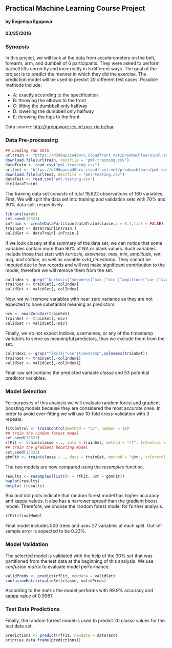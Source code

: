 ## Practical Machine Learning Course Project
#### by Evgeniya Egupova
#### 03/25/2016

### Synopsis
In this project, we will look at the data from accelerometers on the belt, forearm, arm, and dumbell of 6 participants. They were asked to perform barbell lifts correctly and incorrectly in 5 different ways. The goal of the project is to predict the manner in which they did the exercise. The prediction model will be used to predict 20 different test cases. Possible methods include:

- A: exactly according to the specification 
- B: throwing the elbows to the front
- C: lifting the dumbbell only halfway 
- D: lowering the dumbbell only halfway
- E: throwing the hips to the front

Data source: [http://groupware.les.inf.puc-rio.br/har](http://groupware.les.inf.puc-rio.br/har)

### Data Pre-processing

```r
## Loading raw data
urltrain <- "https://d396qusza40orc.cloudfront.net/predmachlearn/pml-training.csv"
download.file(urltrain, destfile = "pml-training.csv")
dataTrain <- read.csv("pml-training.csv")
urltest <- "https://d396qusza40orc.cloudfront.net/predmachlearn/pml-testing.csv"
download.file(urltest, destfile = "pml-testing.csv")
dataTest <- read.csv("pml-testing.csv")
dim(dataTrain)
```
The training data set consists of total 19,622 observations of 160 variables. First, We will split the data set into training and validation sets with 70% and 30% data split respectively.
```r
library(caret)
set.seed(12321)
inTrain <- createDataPartition(dataTrain$classe,p = 0.7,list = FALSE)
trainSet <- dataTrain[inTrain,]
validSet <- dataTrain[-inTrain,]
```

If we look closely at the summary of the data set, we can notice that some variables contain more than 90% of NA or blank values. Such variables include those that start with _kurtosis_, _skewness_, _max_, _min_, _amplitude_, _var_, _avg_, and _stddev_, as well as variable _cvtd_timestamp_. They cannot be imputed due to few records and  will not make significant contribution to the model, therefore we will remove them from the set.
```r
colIndex <- grep("^kurtosis|^skewness|^max_|^min_|^amplitude|^var_|^avg_|^stddev_|^cvtd_timestamp",colnames(trainSet))
trainSet <- trainSet[,-colIndex]
validSet <- validSet[,-colIndex]
```
Now, we will remove variables with near zero variance as they are not expected to have substantial meaning as predictors.
```r
nzv <- nearZeroVar(trainSet)
trainSet <- trainSet[,-nzv]
validSet <- validSet[,-nzv]
```
Finally, we do not expect indices, usernames, or any of the timestamp variables to serve as meaningful predictors, thus we exclude them from the set.
```r
colIndex1 <- grep("^[Xx]$|^user|timestamp",colnames(trainSet))
trainSet <- trainSet[,-colIndex1]
validSet <- validSet[,-colIndex1]
```
Final raw set contains the predicted variable _classe_ and 53 potential predictor variables.

### Model Selection

For purposes of this analysis we will evaluate random forest and gradient boosting models because they are considered the most accurate ones. In order to avoid over-fitting we will use 10-fold cross-validation with 3 repeats.
```r
fitControl <- trainControl(method = "cv", number = 10)
## train the random forest model
set.seed(12321)
rfFit <- train(classe ~ ., data = trainSet, method = "rf", trControl = fitControl)
## train the gradient boosting model
set.seed(12321)
gbmFit <- train(classe ~ ., data = trainSet, method = "gbm", trControl = fitControl, verbose = FALSE)
```

The two models are now compared using the _resamples_ function.
```r
results <- resamples(list(RF = rfFit, GBM = gbmFit))
bwplot(results)
dotplot (results)
```

Box and dot plots indicate that random forest model has higher accuracy and kappa values. It also has a narrower spread than the gradient boost model. Therefore, we choose the random forest model for further analysis.
```r
rfFit$finalModel
```
Final model includes 500 trees and uses 27 variables at each split. Out-of-sample error is expected to be 0.23%.

### Model Validation
The selected model is validated with the help of the 30% set that was partitioned from the test data at the beginning of this analysis. We use _confusion matrix_ to evaluate model performance.
```r
validPreds <- predict(rfFit, newdata = validSet)
confusionMatrix(validSet$classe, validPreds)
```
According to the matrix the model performs with 99.9% accuracy and kappa value of 0.9987.

### Test Data Predictions
Finally, the random forrest model is used to predict 20 _classe_ values for the test data set.
```r
predictions <- predict(rfFit, newdata = dataTest)
print(as.data.frame(predictions))
```